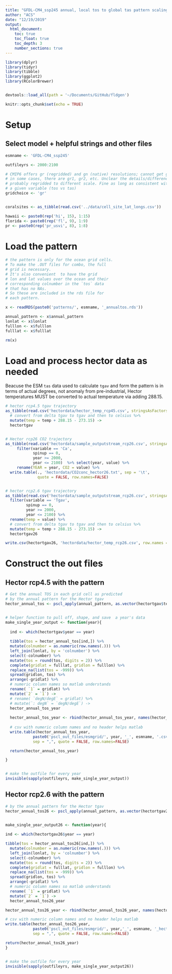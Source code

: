 ```yaml
---
title: "GFDL-CM4_ssp245 annual, local tos to global tas pattern scaling"
author: "ACS"
date: "12/19/2019"
output:
  html_document:
    toc: true
    toc_float: true
    toc_depth: 3
    number_sections: true
---
```


```r
library(dplyr)
library(tidyr)
library(tibble)
library(ggplot2)
library(RColorBrewer)


devtools::load_all(path = '~/Documents/GitHub/fldgen')

knitr::opts_chunk$set(echo = TRUE)
```


# Setup {.tabset}

## Select model + helpful strings and other files
```r
esmname <- 'GFDL-CM4_ssp245'

outfileyrs <- 2000:2100

# CMIP6 offers gr (regridded) and gn (native) resolutions; cannot get gn to open 
# in some cases, there are gr1, gr2, etc. Unclear the details/differences. 
# probably regridded to different scale. Fine as long as consistent within
# a given variable (tos vs tas)
gridchoice <- 'gr' 


coralsites <- as_tibble(read.csv('../data/cell_site_lat_longs.csv'))

hawaii <- paste0(rep('hi', 15), 1:15)
florida <- paste0(rep('fl', 9), 1:9)
pr <- paste0(rep('pr_usvi', 8), 1:8)
```


# Load the pattern
```r

# the pattern is only for the ocean grid cells.
# To make the .OUT files for combo, the full 
# grid is necessary. 
# It's also convenient  to have the grid 
# lon and lat values over the ocean and their
# corresponding colnumber in the `tos` data 
# that has no NAs.
# So these are included in the rds file for 
# each pattern. 

x <- readRDS(paste0('patterns/', esmname, '_annualtos.rds'))

annual_pattern <- x$annual_pattern
lonlat <- x$lonlat
fulllon <- x$fulllon
fulllat <- x$fulllat

rm(x)
```

# Load and process hector data as needed
Beacuse the ESM `tas` data used to calculate `tgav` and form the pattern is in terms of actual degrees, not anomaly from pre-industrial, Hector temperatures MUST be converted to actual temperature via adding 288.15.


```r

# hector rcp4.5 tgav trajectory
as_tibble(read.csv('hectordata/hector_temp_rcp45.csv', stringsAsFactors = F)) %>%
  # convert from delta tgav to tgav and then to celsius %>%
  mutate(temp = temp + 288.15 - 273.15) ->
  hectortgav


# Hector rcp26 CO2 trajectory
as_tibble(read.csv('hectordata/sample_outputstream_rcp26.csv', stringsAsFactors = F, comment.char = '#')) %>%
     filter(variable == 'Ca',
            spinup == 0, 
            year >= 2000,
            year <= 2100)  %>% select(year, value) %>%
     rename(YEAR = year, CO2 = value) %>%
  write.table(., 'hectordata/CO2conc_hector26.txt', sep = '\t',
              quote = FALSE, row.names=FALSE)


# hector rcp2.6 tgav trajectory
as_tibble(read.csv('hectordata/sample_outputstream_rcp26.csv', stringsAsFactors = F, comment.char = '#')) %>%
  filter(variable == 'Tgav',
         spinup == 0, 
         year >= 2000,
         year <= 2100) %>%
  rename(temp = value) %>%
  # convert from delta tgav to tgav and then to celsius %>%
  mutate(temp = temp + 288.15 - 273.15) ->
  hectortgav26

write.csv(hectortgav26, 'hectordata/hector_temp_rcp26.csv', row.names = F)
```

# Construct the out files

## Hector rcp4.5 with the pattern


```r

# Get the annual TOS in each grid cell as predicted 
# by the annual pattern for the Hector tgav
hector_annual_tos <- pscl_apply(annual_pattern, as.vector(hectortgav$temp))


# helper function to pull off, shape, and save  a year's data
make_single_year_output <- function(year){
  
  ind <- which(hectortgav$year == year)
  
  tibble(tos = hector_annual_tos[ind,]) %>%
  mutate(colnumber = as.numeric(row.names(.))) %>%
  left_join(lonlat, by = 'colnumber') %>%
  select(-colnumber) %>% 
  mutate(tos = round(tos, digits = 2)) %>%
  complete(gridlat = fulllat, gridlon = fulllon) %>%
  replace_na(list(tos = -999)) %>%
  spread(gridlon, tos) %>%
  arrange(-gridlat) %>%
  # numeric column names so matlab understands
  rename( `1` = gridlat) %>% 
  mutate(`2` = `1`) -> 
  # rename( `degN/degE` = gridlat) %>%
  # mutate(`: degN` = `degN/degE`) -> 
  hector_annual_tos_year
  
  hector_annual_tos_year <- rbind(hector_annual_tos_year, names(hector_annual_tos_year))
 
  # csv with numeric column names and no header helps matlab
  write.table(hector_annual_tos_year,
            paste0('pscl_out_files/esmgrid/', year, '_', esmname, '.csv'),
            sep = ",", quote = FALSE, row.names=FALSE)

  return(hector_annual_tos_year)

}


# make the outfile for every year
invisible(sapply(outfileyrs, make_single_year_output))
```


## Hector rcp2.6 with the pattern
```r



# by the annual pattern for the Hector tgav
hector_annual_tos26 <- pscl_apply(annual_pattern, as.vector(hectortgav26$temp))


make_single_year_output26 <- function(year){
  
ind <- which(hectortgav26$year == year)

tibble(tos = hector_annual_tos26[ind,]) %>%
  mutate(colnumber = as.numeric(row.names(.))) %>%
  left_join(lonlat, by = 'colnumber') %>%
  select(-colnumber) %>% 
  mutate(tos = round(tos, digits = 2)) %>%
  complete(gridlat = fulllat, gridlon = fulllon) %>%
  replace_na(list(tos = -999)) %>%
  spread(gridlon, tos) %>%
  arrange(-gridlat) %>%
  # numeric column names so matlab understands
  rename( `1` = gridlat) %>% 
  mutate(`2` = `1`) -> 
  hector_annual_tos26_year

hector_annual_tos26_year <- rbind(hector_annual_tos26_year, names(hector_annual_tos26_year))

# csv with numeric column names and no header helps matlab
write.table(hector_annual_tos26_year,
            paste0('pscl_out_files/esmgrid/', year,'_', esmname, '_hector26.csv'),
            sep = ",", quote = FALSE, row.names=FALSE)

return(hector_annual_tos26_year)
}


# make the outfile for every year
invisible(sapply(outfileyrs, make_single_year_output26))
```

